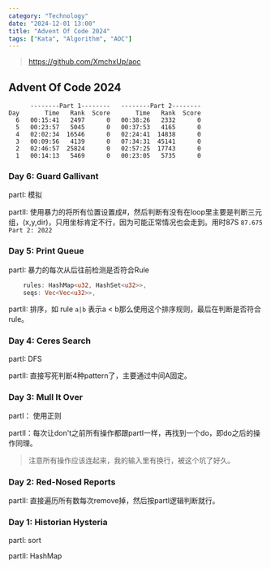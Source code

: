 ```yaml
---
category: "Technology"
date: "2024-12-01 13:00"
title: "Advent Of Code 2024"
tags: ["Kata", "Algorithm", "AOC"]
---
```


> https://github.com/XmchxUp/aoc

## Advent Of Code 2024


```
      --------Part 1--------   --------Part 2--------
Day       Time   Rank  Score       Time   Rank  Score
  6   00:15:41   2497      0   00:38:26   2332      0
  5   00:23:57   5045      0   00:37:53   4165      0
  4   02:02:34  16546      0   02:24:41  14838      0
  3   00:09:56   4139      0   07:34:31  45141      0
  2   02:46:57  25824      0   02:57:25  17743      0
  1   00:14:13   5469      0   00:23:05   5735      0

```

### Day 6: Guard Gallivant

partI: 模拟

partII: 使用暴力的将所有位置设置成#，然后判断有没有在loop里主要是判断三元组，(x,y,dir)，只用坐标肯定不行，因为可能正常情况也会走到。用时87S `87.675 Part 2: 2022`

### Day 5: Print Queue

partI: 暴力的每次从后往前检测是否符合Rule

```rust
    rules: HashMap<u32, HashSet<u32>>,
    seqs: Vec<Vec<u32>>,
```

partII: 排序，如 rule `a|b` 表示a < b那么使用这个排序规则，最后在判断是否符合rule。

### Day 4: Ceres Search

partI: DFS

partII: 直接写死判断4种pattern了，主要通过中间A固定。

### Day 3: Mull It Over

partI： 使用正则

partII：每次让don't之前所有操作都跟partI一样，再找到一个do，即do之后的操作同理。

> 注意所有操作应该连起来，我的输入里有换行，被这个坑了好久。

### Day 2: Red-Nosed Reports

partII: 直接遍历所有数每次remove掉，然后按partI逻辑判断就行。

### Day 1: Historian Hysteria

partI: sort

partII: HashMap
